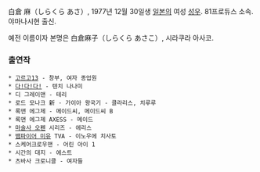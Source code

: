 白倉 麻（しらくら あさ）, 1977년 12월 30일생 [[일본]]의 여성 [[성우]]. 81프로듀스 소속. 야마나시현 출신.

예전 이름이자 본명은 白倉麻子（しらくら あさこ）, 시라쿠라 아사코.

=== 출연작 ===
 * [[고르고13]] - 창부, 여자 종업원
 * [[다!다!다!]] - 텐치 나나미
 * 디 그레이맨 - 테리
 * 로드 모나크 新 · 가이아 왕국기 - 클라리스, 치루루 
 * 록맨 에그제 - 메이드씨, 메이드씨 B
 * 록맨 에그제 AXESS - 메이드
 * [[마술사 오펜]] 시리즈 - 에리스
 * [[뱀파이어 미유]] TVA - 이노우에 치사토
 * 스케어크로우맨 - 어린 아이 1
 * 시간의 대지 - 에스트
 * 츠바사 크로니클 - 여자들
